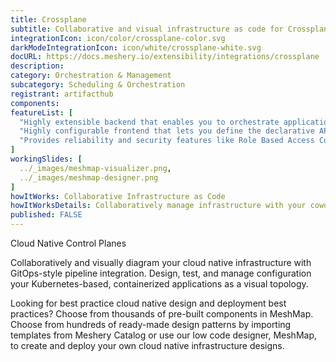 ```yaml
---
title: Crossplane
subtitle: Collaborative and visual infrastructure as code for Crossplane
integrationIcon: icon/color/crossplane-color.svg
darkModeIntegrationIcon: icon/white/crossplane-white.svg
docURL: https://docs.meshery.io/extensibility/integrations/crossplane
description: 
category: Orchestration & Management
subcategory: Scheduling & Orchestration
registrant: artifacthub
components: 
featureList: [
  "Highly extensible backend that enables you to orchestrate applications and infrastructure no matter where they run.",
  "Highly configurable frontend that lets you define the declarative API it offers.",
  "Provides reliability and security features like Role Based Access Control (RBAC) to orchestrate everything - not just containers."
]
workingSlides: [
  ../_images/meshmap-visualizer.png,
  ../_images/meshmap-designer.png
]
howItWorks: Collaborative Infrastructure as Code
howItWorksDetails: Collaboratively manage infrastructure with your coworkers synchronously sharing the same designs.
published: FALSE
---
```

<p>
Cloud Native Control Planes
</p>
<p>
    Collaboratively and visually diagram your cloud native infrastructure with GitOps-style pipeline integration. Design, test, and manage configuration your Kubernetes-based, containerized applications as a visual topology.
</p>
<p>
    Looking for best practice cloud native design and deployment best practices? Choose from thousands of pre-built components in MeshMap. Choose from hundreds of ready-made design patterns by importing templates from Meshery Catalog or use our low code designer, MeshMap, to create and deploy your own cloud native infrastructure designs.
</p>

